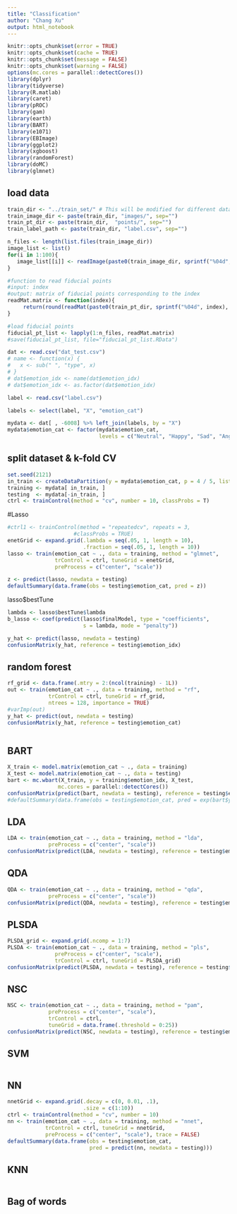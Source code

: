```yaml
---
title: "Classification"
author: "Chang Xu"
output: html_notebook
---
```


```r
knitr::opts_chunk$set(error = TRUE)
knitr::opts_chunk$set(cache = TRUE)
knitr::opts_chunk$set(message = FALSE)
knitr::opts_chunk$set(warning = FALSE)
options(mc.cores = parallel::detectCores())
library(dplyr)
library(tidyverse)
library(R.matlab)
library(caret)
library(pROC)
library(gam)
library(earth)
library(BART)
library(e1071)
library(EBImage)
library(ggplot2)
library(xgboost)
library(randomForest)
library(doMC)
library(glmnet)
```

## load data

```r
train_dir <- "../train_set/" # This will be modified for different data sets.
train_image_dir <- paste(train_dir, "images/", sep="")
train_pt_dir <- paste(train_dir,  "points/", sep="")
train_label_path <- paste(train_dir, "label.csv", sep="") 

n_files <- length(list.files(train_image_dir))
image_list <- list()
for(i in 1:100){
   image_list[[i]] <- readImage(paste0(train_image_dir, sprintf("%04d", i), ".jpg"))
}

#function to read fiducial points
#input: index
#output: matrix of fiducial points corresponding to the index
readMat.matrix <- function(index){
     return(round(readMat(paste0(train_pt_dir, sprintf("%04d", index), ".mat"))[[1]],0))
}

#load fiducial points
fiducial_pt_list <- lapply(1:n_files, readMat.matrix)
#save(fiducial_pt_list, file="fiducial_pt_list.RData")
```

```r
dat <- read.csv("dat_test.csv") 
# name <- function(x) {
#   x <- sub(" ", "type", x)
# }
# dat$emotion_idx <- name(dat$emotion_idx)
# dat$emotion_idx <- as.factor(dat$emotion_idx)

label <- read.csv("label.csv")
```
```r
labels <- select(label, "X", "emotion_cat")
```

```r
mydata <- dat[ , -6008] %>% left_join(labels, by = "X")
mydata$emotion_cat <- factor(mydata$emotion_cat, 
                             levels = c("Neutral", "Happy", "Sad", "Angry", "Surprised"))
```

## split dataset & k-fold CV
```r
set.seed(2121)
in_train <- createDataPartition(y = mydata$emotion_cat, p = 4 / 5, list = FALSE)
training <- mydata[ in_train, ]
testing  <- mydata[-in_train, ]
ctrl <- trainControl(method = "cv", number = 10, classProbs = T)
```

#Lasso
```r
#ctrl1 <- trainControl(method = "repeatedcv", repeats = 3, 
                     #classProbs = TRUE)
enetGrid <- expand.grid(.lambda = seq(.05, 1, length = 10),
                        .fraction = seq(.05, 1, length = 10))
lasso <- train(emotion_cat ~ ., data = training, method = "glmnet", 
               trControl = ctrl, tuneGrid = enetGrid, 
               preProcess = c("center", "scale"))

z <- predict(lasso, newdata = testing) 
defaultSummary(data.frame(obs = testing$emotion_cat, pred = z))
```

lasso$bestTune

```r
lambda <- lasso$bestTune$lambda
b_lasso <- coef(predict(lasso$finalModel, type = "coefficients", 
                        s = lambda, mode = "penalty"))
```
```r
y_hat <- predict(lasso, newdata = testing)
confusionMatrix(y_hat, reference = testing$emotion_idx)

```


## random forest
```r
rf_grid <- data.frame(.mtry = 2:(ncol(training) - 1L))
out <- train(emotion_cat ~ ., data = training, method = "rf",
             trControl = ctrl, tuneGrid = rf_grid, 
             ntrees = 128, importance = TRUE)
#varImp(out)
y_hat <- predict(out, newdata = testing)
confusionMatrix(y_hat, reference = testing$emotion_cat)

```

```r

```


## BART

```r
X_train <- model.matrix(emotion_cat ~ ., data = training)
X_test <- model.matrix(emotion_cat ~ ., data = testing)
bart <- mc.wbart(X_train, y = training$emotion_idx, X_test,
                mc.cores = parallel::detectCores())
confusionMatrix(predict(bart, newdata = testing), reference = testing$emotion_cat)
#defaultSummary(data.frame(obs = testing$emotion_cat, pred = exp(bart$yhat.test.mean)))
```

## LDA
```r
LDA <- train(emotion_cat ~ ., data = training, method = "lda", 
             preProcess = c("center", "scale"))
confusionMatrix(predict(LDA, newdata = testing), reference = testing$emotion_cat)
```


## QDA
```r
QDA <- train(emotion_cat ~ ., data = training, method = "qda", 
             preProcess = c("center", "scale"))
confusionMatrix(predict(QDA, newdata = testing), reference = testing$emotion_cat)
```


## PLSDA
```r
PLSDA_grid <- expand.grid(.ncomp = 1:7)
PLSDA <- train(emotion_cat ~ ., data = training, method = "pls", 
               preProcess = c("center", "scale"),
               trControl = ctrl, tuneGrid = PLSDA_grid)
confusionMatrix(predict(PLSDA, newdata = testing), reference = testing$emotion_cat)
```


## NSC
```r
NSC <- train(emotion_cat ~ ., data = training, method = "pam", 
             preProcess = c("center", "scale"),
             trControl = ctrl, 
             tuneGrid = data.frame(.threshold = 0:25))
confusionMatrix(predict(NSC, newdata = testing), reference = testing$emotion_cat)
```


## SVM
```r

```



## NN
```r
nnetGrid <- expand.grid(.decay = c(0, 0.01, .1),
                        .size = c(1:10))
ctrl <- trainControl(method = "cv", number = 10)
nn <- train(emotion_cat ~ ., data = training, method = "nnet",
            trControl = ctrl, tuneGrid = nnetGrid,
            preProcess = c("center", "scale"), trace = FALSE)
defaultSummary(data.frame(obs = testing$emotion_cat,
                          pred = predict(nn, newdata = testing)))
```

## KNN
```r

```



## Bag of words
```r

```
